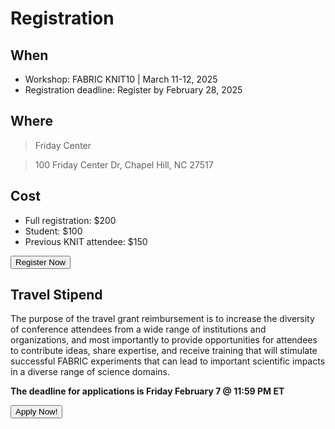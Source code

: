 
# Registration

## When

- Workshop: FABRIC KNIT10 | March 11-12, 2025
- Registration deadline: Register by February 28, 2025 

## Where

> Friday Center  

> 100 Friday Center Dr, Chapel Hill, NC 27517

## Cost

- Full registration: $200
- Student: $100
- Previous KNIT attendee: $150

<div class="button-container">
<Button linkto="https://apps2.research.unc.edu/events/index.cfm?event=events.go&key=C558">Register Now</Button>
</div>

## Travel Stipend

The purpose of the travel grant reimbursement is to increase the diversity of conference attendees from a wide range of institutions and organizations, and most importantly to provide opportunities for attendees to contribute ideas, share expertise, and receive training that will stimulate successful FABRIC experiments that can lead to important scientific impacts in a diverse range of science domains.

**The deadline for applications is Friday February 7 @ 11:59 PM ET**

<div class="button-container">
<Button linkto="https://forms.gle/TYZAd6WPCDr2nnvm8">Apply Now!</Button>
</div>